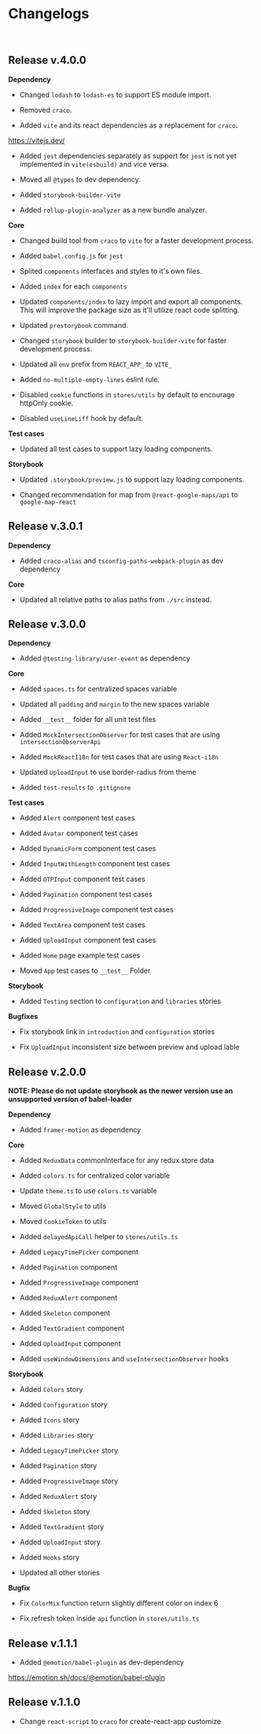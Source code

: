 
<Meta title="Documentation/Changelog" />

# Changelogs

<br />

## Release v.4.0.0

**Dependency**

- Changed `lodash` to `lodash-es` to support ES module import.

- Removed `craco`.

- Added `vite` and its react dependencies as a replacement for `craco`.

https://vitejs.dev/

- Added `jest` dependencies separately as support for `jest` is not yet implemented in `vite(esbuild)` and vice versa.

- Moved all `@types` to dev dependency.

- Added `storybook-builder-vite`

- Added `rollup-plugin-analyzer` as a new bundle analyzer.

**Core**

- Changed build tool from `craco` to `vite` for a faster development process.

- Added `babel.config.js` for `jest`

- Splited `components` interfaces and styles to it's own files.

- Added `index` for each `components`

- Updated `components/index` to lazy import and export all components. This will improve the package size as it'll utilize react code splitting.

- Updated `prestorybook` command.

- Changed `storybook` builder to `storybook-builder-vite` for faster development process.

- Updated all `env` prefix from `REACT_APP_` to `VITE_`

- Added `no-multiple-empty-lines` eslint rule.

- Disabled `cookie` functions in `stores/utils` by default to encourage httpOnly cookie.

- Disabled `useLineLiff` hook by default.

**Test cases**

- Updated all test cases to support lazy loading components.

**Storybook**

- Updated `.storybook/preview.js` to support lazy loading components.

- Changed recommendation for map from `@react-google-maps/api` to `google-map-react`

## Release v.3.0.1

**Dependency**

- Added `craco-alias` and `tsconfig-paths-webpack-plugin` as dev dependency

**Core**

- Updated all relative paths to alias paths from `./src` instead.

## Release v.3.0.0

**Dependency**

- Added `@testing-library/user-event` as dependency

**Core**

- Added `spaces.ts` for centralized spaces variable

- Updated all `padding` and `margin` to the new spaces variable

- Added `__test__` folder for all unit test files

- Added `MockIntersectionObserver` for test cases that are using `intersectionObserverApi`

- Added `MockReactI18n` for test cases that are using `React-i18n`

- Updated `UploadInput` to use border-radius from theme

- Added `test-results` to `.gitignore`

**Test cases**

- Added `Alert` component test cases

- Added `Avatar` component test cases

- Added `DynamicForm` component test cases

- Added `InputWithLength` component test cases

- Added `OTPInput` component test cases

- Added `Pagination` component test cases

- Added `ProgressiveImage` component test cases

- Added `TextArea` component test cases

- Added `UploadInput` component test cases

- Added `Home` page example test cases

- Moved `App` test cases to `__test__` Folder

**Storybook**

- Added `Testing` section to `configuration` and `libraries` stories

**Bugfixes**

- Fix storybook link in `introduction` and `configuration` stories

- Fix `UploadInput` inconsistent size between preview and upload lable


## Release v.2.0.0

**NOTE: Please do not update storybook as the newer version use an unsupported version of babel-loader**

**Dependency**

- Added `framer-motion` as dependency

**Core**

- Added `ReduxData` commonInterface for any redux store data

- Added `colors.ts` for centralized color variable

- Update `theme.ts` to use `colors.ts` variable

- Moved `GlobalStyle` to utils

- Moved `CookieToken` to utils

- Added `delayedApiCall` helper to `stores/utils.ts`

- Added `LegacyTimePicker` component

- Added `Pagination` component

- Added `ProgressiveImage` component

- Added `ReduxAlert` component

- Added `Skeleton` component

- Added `TextGradient` component

- Added `UploadInput` component

- Added `useWindowDimensions` and `useIntersectionObserver` hooks

**Storybook**

- Added `Colors` story

- Added `Configuration` story

- Added `Icons` story

- Added `Libraries` story

- Added `LegacyTimePicker` story

- Added `Pagination` story

- Added `ProgressiveImage` story

- Added `ReduxAlert` story

- Added `Skeleton` story

- Added `TextGradient` story

- Added `UploadInput` story

- Added `Hooks` story

- Updated all other stories

**Bugfix**

- Fix `ColorMix` function return slightly different color on index 6

- Fix  refresh token inside `api` function in `stores/utils.ts`


## Release v.1.1.1

- Added `@emotion/babel-plugin` as dev-dependency

https://emotion.sh/docs/@emotion/babel-plugin


## Release v.1.1.0

- Change `react-script` to `craco` for create-react-app customize
